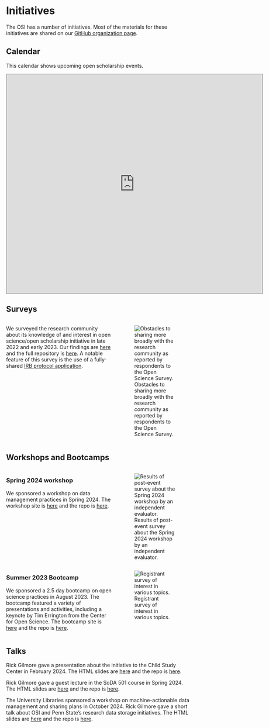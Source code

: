 # Initiatives

The OSI has a number of initiatives.
Most of the materials for these initiatives are shared on our [GitHub organization page](https://github.com/penn-state-open-science).

## Calendar

This calendar shows upcoming open scholarship events.

<iframe src="https://calendar.google.com/calendar/embed?height=600&wkst=1&ctz=America%2FNew_York&showPrint=0&mode=AGENDA&src=MzhjOTEwYTgzNDMzZDNjNzViNGZmMzA3MmE2NGM4NTIzMjQ2YWZiYTczNzg1NjA5MWY1YzYyMWE0MzBiOGE1Y0Bncm91cC5jYWxlbmRhci5nb29nbGUuY29t&color=%23a2845e" style="border:solid 1px #777" width="700" height="600" frameborder="0" scrolling="no"></iframe>

## Surveys

:::: {.columns}
::: {.column width="60%"}
We surveyed the research community about its knowledge of and interest in open science/open scholarship initiative in late 2022 and early 2023. 
Our findings are [here](https://penn-state-open-science.github.io/survey-fall-2022/) and the full repository is [here](https://github.com/penn-state-open-science/survey-fall-2022).
A notable feature of this survey is the use of a fully-shared [IRB protocol application](https://penn-state-open-science.github.io/survey-fall-2022/hrp-591.html).
:::
::: {.column width="40%"}
![Obstacles to sharing more broadly with the research community as reported by respondents to the Open Science Survey.](https://penn-state-open-science.github.io/survey-fall-2022/include/img/fig-obstacles-to-sharing-w-comm-1.png){.lightbox}
:::
::::

## Workshops and Bootcamps

:::: {.columns}
::: {.column width="60%"}
### Spring 2024 workshop

We sponsored a workshop on data management practices in Spring 2024.
The workshop site is [here](https://penn-state-open-science.github.io/data-mgmt-2024/) and the repo is [here](https://github.com/data-mgmt-2024/).
:::
::: {.column width="40%"}
![Results of post-event survey about the Spring 2024 workshop by an independent evaluator. ](https://penn-state-open-science.github.io/data-mgmt-2024/include/img/post-survey-fig2.png){.lightbox}
:::
::::

:::: {.columns}
::: {.column width="60%"}
### Summer 2023 Bootcamp

We sponsored a 2.5 day bootcamp on open science practices in August 2023.
The bootcamp featured a variety of presentations and activities, including a keynote by Tim Errington from the Center for Open Science.
The bootcamp site is [here](https://penn-state-open-science.github.io/bootcamp-2023/) and the repo is [here](https://github.com/penn-state-open-science/bootcamp-2023).

:::
::: {.column width="40%"}
![Registrant survey of interest in various topics.](https://penn-state-open-science.github.io/bootcamp-2023/include/img/survey-1-interests-1.png){.lightbox}
:::
::::

## Talks

Rick Gilmore gave a presentation about the initiative to the Child Study Center in February 2024. The HTML slides are [here](https://penn-state-open-science.github.io/csc-odds-2024-02-16/) and the repo is [here](https://github.com/penn-state-open-science/csc-odds-2024-02-16).

Rick Gilmore gave a guest lecture in the SoDA 501 course in Spring 2024.
The HTML slides are [here](https://penn-state-open-science.github.io/soda-501-2024-spring/) and the repo is [here](https://github.com/penn-state-open-science/soda-501-2024-spring).

The University Libraries sponsored a workshop on machine-actionable data management and sharing plans in October 2024.
Rick Gilmore gave a short talk about OSI and Penn State's research data storage initiatives.
The HTML slides are [here](https://penn-state-open-science.github.io/machine-actionable-dmsp-2024-10-01/index.html) and the repo is [here](https://github.com/penn-state-open-science/machine-actionable-dmsp-2024-10-01).


